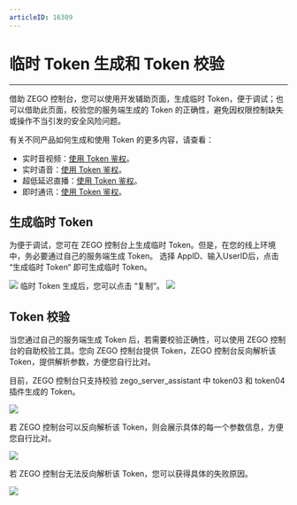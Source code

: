 ```yaml
---
articleID: 16309
---
```

# 临时 Token 生成和 Token 校验

- - -

借助 ZEGO 控制台，您可以使用开发辅助页面，生成临时 Token，便于调试；也可以借助此页面，校验您的服务端生成的 Token 的正确性，避免因权限控制缺失或操作不当引发的安全风险问题。

<Note title="说明">


有关不同产品如何生成和使用 Token 的更多内容，请查看：

- 实时音视频：[使用 Token 鉴权](/real-time-video-android-java/communication/using-token-authentication)。
- 实时语音：[使用 Token 鉴权](/real-time-voice-android/communication/using-token-authentication)。
- 超低延迟直播：[使用 Token 鉴权](/live-streaming-android/communication/use-token-authentication)。
- 即时通讯：[使用 Token 鉴权](/zim-android/guides/users/authentication)。

</Note>



## 生成临时 Token
为便于调试，您可在 ZEGO 控制台上生成临时 Token。但是，在您的线上环境中，务必要通过自己的服务端生成 Token。
选择 AppID、输入UserID后，点击 “生成临时 Token“ 即可生成临时 Token。
<Frame width="512" height="auto" caption=""><img src="https://doc-media.zego.im/sdk-doc/Pics/Consle/10091.png" /></Frame>
临时 Token 生成后，您可以点击 “复制”。
<Frame width="512" height="auto" caption=""><img src="https://doc-media.zego.im/sdk-doc/Pics/Consle/10092.png" /></Frame>

## Token 校验
当您通过自己的服务端生成 Token 后，若需要校验正确性，可以使用 ZEGO 控制台的自助校验工具。您向 ZEGO 控制台提供 Token，ZEGO 控制台反向解析该 Token，提供解析参数，方便您自行比对。

<Warning title="注意">

目前，ZEGO 控制台只支持校验 zego_server_assistant 中 token03 和 token04 插件生成的 Token。

</Warning>



<Frame width="512" height="auto" caption=""><img src="https://doc-media.zego.im/sdk-doc/Pics/Consle/10093.png" /></Frame>

若 ZEGO 控制台可以反向解析该 Token，则会展示具体的每一个参数信息，方便您自行比对。
<Frame width="512" height="auto" caption=""><img src="https://doc-media.zego.im/sdk-doc/Pics/Consle/10094.png" /></Frame>

若 ZEGO 控制台无法反向解析该 Token，您可以获得具体的失败原因。
<Frame width="512" height="auto" caption=""><img src="https://doc-media.zego.im/sdk-doc/Pics/Consle/10095.png" /></Frame>
